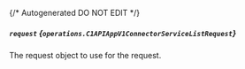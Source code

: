 {/* Autogenerated DO NOT EDIT  */}

##### `request` *{`operations.C1APIAppV1ConnectorServiceListRequest`}*
The request object to use for the request.

<Collapsible openLabel={Labels.showProperties} closeLabel={Labels.hideProperties}>
  <C1APIAppV1ConnectorServiceListRequest />
</Collapsible>


